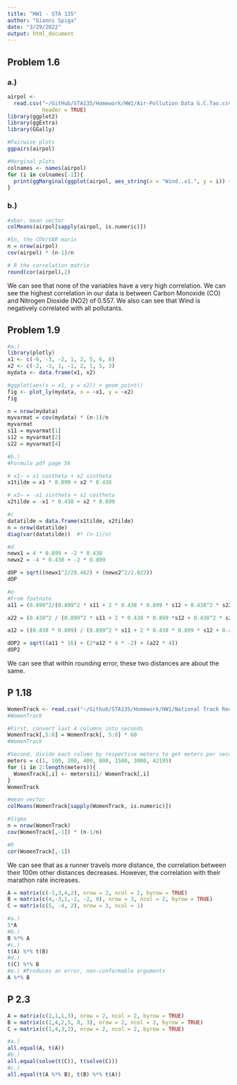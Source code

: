 ```yaml
---
title: "HW1 - STA 135"
author: "Gianni Spiga"
date: "3/29/2022"
output: html_document
---
```




## Problem 1.6
### a.)
```r
airpol <-
  read.csv("~/GitHub/STA135/Homework/HW1/Air-Pollution Data G.C.Tao.csv",
           header = TRUE)
library(ggplot2)
library(ggExtra)
library(GGally)

#Pairwise plots
ggpairs(airpol)
```
```r
#Marginal plots
colnames <- names(airpol)
for (i in colnames[-1]){
  print(ggMarginal(ggplot(airpol, aes_string(x = "Wind..x1.", y = i)) + geom_point(color = 'firebrick'), type = 'histogram', fill = 'dodgerblue'))
}

```
### b.)
```r
#xbar, mean vector
colMeans(airpol[sapply(airpol, is.numeric)]) 

#Sn, the COV/VAR marix
n = nrow(airpol)
cov(airpol) * (n-1)/n

# R the correlation matrix
round(cor(airpol),2)
```
We can see that none of the variables have a very high correlation. We can see the highest correlation in our data is between Carbon Monoxide (CO) and Nitrogen Dioxide (NO2) of 0.557. We also can see that Wind is negatively correlated with all pollutants. 


## Problem 1.9

```r
#a.)
library(plotly)
x1 <- c(-6, -3, -2, 1, 2, 5, 6, 8)
x2 <- c(-2, -3, 1, -1, 2, 1, 5, 3)
mydata <- data.frame(x1, x2)

#ggplot(aes(x = x1, y = x2)) + geom_point()
fig <- plot_ly(mydata, x = ~x1, y = ~x2)
fig

n = nrow(mydata)
myvarmat = cov(mydata) * (n-1)/n
myvarmat
s11 = myvarmat[1]
s12 = myvarmat[2]
s22 = myvarmat[4]
```


```r
#b.) 
#Formula pdf page 56

# x1~ = x1 costheta + x2 sintheta
x1tilde = x1 * 0.899 + x2 * 0.438

# x2~ = -x1 sintheta + x2 costheta
x2tilde = -x1 * 0.438 + x2 * 0.899

#c 
datatilde = data.frame(x1tilde, x2tilde)
n = nrow(datatilde)
diag(var(datatilde))  #* (n-1)/n)

#d
newx1 = 4 * 0.899 + -2 * 0.438
newx2 = -4 * 0.438 + -2 * 0.899

dOP = sqrt((newx1^2/28.462) + (newx2^2/2.022))
dOP

#e
#From footnote
a11 = (0.899^2/(0.899^2 * s11 + 2 * 0.438 * 0.899 * s12 + 0.438^2 * s22)) + (0.438^2/ (0.899^2 * s22 - 2 * 0.438 * 0.899 * s12 + 0.438^2 * s11))

a22 = (0.438^2 / (0.899^2 * s11 + 2 * 0.438 * 0.899 *s12 + 0.438^2 * s22)) + (0.899^2 / (0.899^2 * s22 - 2 * 0.438 * 0.899*s12 + 0.438^2 * s11))

a12 = ((0.438 * 0.899) / (0.899^2 * s11 + 2 * 0.438 * 0.899 * s12 + 0.438^2 * s22)) - ((0.438 * 0.899)/ (0.899^2 * s22 - 2 * 0.438 * 0.899 * s12 + 0.438^2 * s11))

dOP2 = sqrt((a11 * 16) + (2*a12 * 4 * -2) + (a22 * 4))
dOP2
```
We can see that within rounding error, these two distances are about the same. 

## P 1.18
```r
WomenTrack <- read.csv("~/Github/STA135/Homework/HW1/National Track Records for Women.csv", header =  TRUE)
#WomenTrack

#First, convert last 4 columns into seconds 
WomenTrack[,5:8] = WomenTrack[, 5:8] * 60
#WomenTrack

#Second, divide each column by respective meters to get meters per second
meters = c(1, 100, 200, 400, 800, 1500, 3000, 42195)
for (i in 2:length(meters)){
  WomenTrack[,i] <- meters[i]/ WomenTrack[,i]
}
WomenTrack

#mean vector
colMeans(WomenTrack[sapply(WomenTrack, is.numeric)])

#Sigma
n = nrow(WomenTrack)
cov(WomenTrack[,-1]) * (n-1/n)

#R
cor(WomenTrack[,-1])
```
We can see that as a runner travels more distance, the correlation between their 100m other distances decreases. However, the correlation with their marathon rate increases. 

```r
A = matrix(c(-1,3,4,2), nrow = 2, ncol = 2, byrow = TRUE)
B = matrix(c(4,-3,1,-2, -2, 0), nrow = 3, ncol = 2, byrow = TRUE)
C = matrix(c(5, -4, 2), nrow = 3, ncol = 1)

#a.)
5*A
#b.)
B %*% A
#c.)
t(A) %*% t(B)
#d.)
t(C) %*% B
#e.) #Produces an error, non-conformable arguments
A %*% B
```
## P 2.3
```r
A = matrix(c(2,1,1,3), nrow = 2, ncol = 2, byrow = TRUE)
B = matrix(c(1,4,2,5, 0, 3), nrow = 2, ncol = 3, byrow = TRUE)
C = matrix(c(1,4,3,2), nrow = 2, ncol = 2, byrow = TRUE)

#a.)
all.equal(A, t(A))
#b.)
all.equal(solve(t(C)), t(solve(C)))
#c.)
all.equal(t(A %*% B), t(B) %*% t(A))

```
